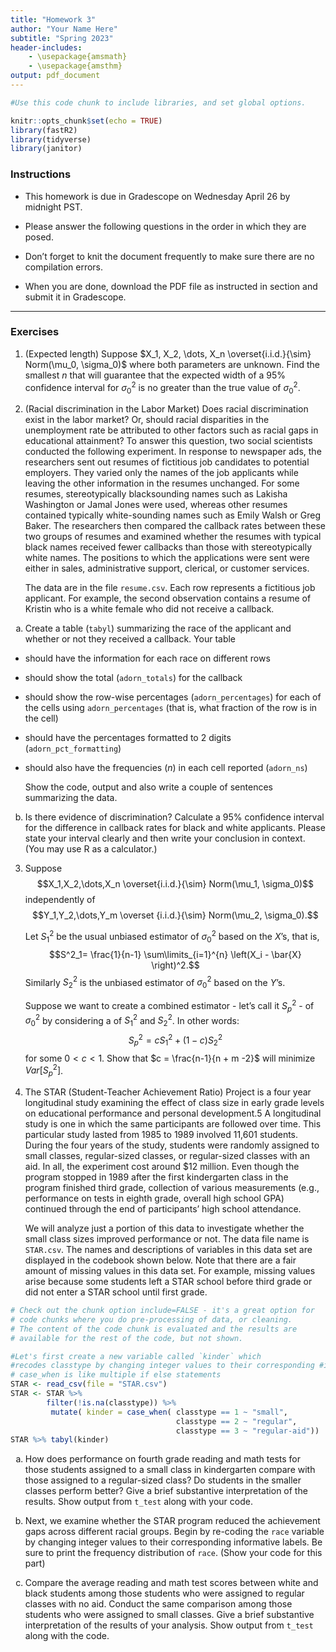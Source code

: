 ```yaml
---
title: "Homework 3"
author: "Your Name Here"
subtitle: "Spring 2023"
header-includes:
    - \usepackage{amsmath}
    - \usepackage{amsthm}
output: pdf_document
---
```


```r
#Use this code chunk to include libraries, and set global options.

knitr::opts_chunk$set(echo = TRUE)
library(fastR2)
library(tidyverse)
library(janitor)
```

### Instructions

- This homework is due in Gradescope on Wednesday April 26 by midnight PST.

- Please answer the following questions in the order in which they are posed. 

- Don't forget to knit the document frequently to make sure there are no compilation errors. 

- When you are done, download the PDF file as instructed in section and submit it in Gradescope. 

* * *

### Exercises

1. (Expected length) Suppose $X_1, X_2, \dots, X_n \overset{i.i.d.}{\sim} Norm(\mu_0, \sigma_0)$ where both parameters are unknown.  Find the smallest $n$ that will guarantee that the expected width of a 95\% confidence interval for $\sigma^2_0$ is no greater than the true value of $\sigma^2_0$. 

2. (Racial discrimination in the Labor Market) Does racial discrimination exist in the labor market? Or, should racial disparities in the
unemployment rate be attributed to other factors such as racial gaps in educational attainment?
To answer this question, two social scientists conducted the following experiment. In response to newspaper ads, the researchers sent out resumes of fictitious job candidates
to potential employers. They varied only the names of the job applicants while leaving
the other information in the resumes unchanged. For some resumes, stereotypically blacksounding
names such as Lakisha Washington or Jamal Jones were used, whereas other
resumes contained typically white-sounding names such as Emily Walsh or Greg Baker.
The researchers then compared the callback rates between these two groups of resumes and
examined whether the resumes with typical black names received fewer callbacks than those
with stereotypically white names. The positions to which the applications were sent were
either in sales, administrative support, clerical, or customer services.

   The data are in the file `resume.csv`. Each row represents a fictitious job applicant. For example, the second observation contains a resume of Kristin who is a white female who did not receive a callback.

  a. Create a table (`tabyl`) summarizing the race of the applicant and whether or not they received a callback\footnote{see the file `HW3table.png` for an example of what your table should look like}. Your table 
   - should have the information for each race on different rows
   - should show the total (`adorn_totals`) for the callback 
   - should show the row-wise percentages (`adorn_percentages`) for each of the cells using `adorn_percentages` (that is, what fraction of the row is in the cell)
   - should have the percentages formatted to 2 digits (`adorn_pct_formatting`) 
   - should also have the frequencies ($n$) in each cell reported (`adorn_ns`)
   
     Show the code, output and also write a couple of sentences summarizing the data.
   
  b. Is there evidence of discrimination? Calculate a 95% confidence interval for the difference in callback rates for black and white applicants. Please state your interval clearly and then write your conclusion in context. (You may use R as a calculator.)
  
  
3. Suppose $$X_1,X_2,\dots,X_n \overset{i.i.d.}{\sim} Norm(\mu_1, \sigma_0)$$ independently of $$Y_1,Y_2,\dots,Y_m \overset {i.i.d.}{\sim} Norm(\mu_2, \sigma_0).$$

   Let $S^2_1$ be the usual unbiased estimator of $\sigma_0^2$ based on the $X$'s, that is,
$$S^2_1= \frac{1}{n-1} \sum\limits_{i=1}^{n} \left(X_i - \bar{X} \right)^2.$$
   Similarly $S^2_2$ is the unbiased estimator of $\sigma_0^2$ based on the $Y$'s.

   Suppose we want to create a combined estimator - let's call it $S^2_p$ - of $\sigma_0^2$ by considering a \emph{weighted average} of $S_1^2$ and $S^2_2$. In other words: 
  $$S^2_p = c S^2_1 + (1-c) S^2_2$$
  for some $0 < c < 1$. Show that $c = \frac{n-1}{n + m -2}$ will minimize $Var\left[S^2_p\right]$.
  
4. The STAR (Student-Teacher Achievement Ratio) Project is a four year longitudinal study examining the effect of class size in early grade levels on educational performance and
personal development.5 A longitudinal study is one in which the same participants are followed over time. This particular study lasted from 1985 to 1989 involved 11,601 students. During the four years of the study, students were randomly assigned to small classes, regular-sized
classes, or regular-sized classes with an aid. In all, the experiment cost around $12 million. Even though the program stopped in 1989 after the first kindergarten class in the program finished third grade, collection of various measurements (e.g., performance on tests
in eighth grade, overall high school GPA) continued through the end of participants’ high school attendance.

   We will analyze just a portion of this data to investigate whether the small class sizes improved performance or not. The data file name is `STAR.csv`. The names and descriptions of variables in this data set are displayed in the codebook shown below. Note that there are a fair amount of missing values in this data set. For example, missing values arise because some students left a STAR school before third grade or did not enter a STAR school until first grade.

\begin{table}[h]
\centering
\begin{tabular}{|p{1in}|p{4.5in}|}   \hline
\texttt{race}    & student’s race (White = 1, Black = 2, Asian = 3, Hispanic= 4, Native American = 5, Others = 6) \\
\texttt{classtype} & type of kindergarten class (small = 1, regular = 2, regular with aid = 3) \\
\texttt{g4math}   & total scaled score for math portion of fourth grade standardized test \\
\texttt{g4reading} & total scaled score for reading portion of fourth grade standardized test \\
\texttt{yearssmall} & number of years in small classes \\
\texttt{hsgrad} & high school graduation (did graduate = 1, did not graduate= 0) \\ \hline
\end{tabular}
\end{table}

```r
# Check out the chunk option include=FALSE - it's a great option for
# code chunks where you do pre-processing of data, or cleaning.
# The content of the code chunk is evaluated and the results are
# available for the rest of the code, but not shown.

#Let's first create a new variable called `kinder` which
#recodes classtype by changing integer values to their corresponding #informative labels (e.g., change 1 to small etc.).
# case_when is like multiple if else statements
STAR <- read_csv(file = "STAR.csv")
STAR <- STAR %>% 
        filter(!is.na(classtype)) %>%
         mutate( kinder = case_when( classtype == 1 ~ "small", 
                                     classtype == 2 ~ "regular",
                                     classtype == 3 ~ "regular-aid"))
STAR %>% tabyl(kinder)
```


a. How does performance on fourth grade reading and math tests for those students assigned to a small class in kindergarten compare with those assigned to a regular-sized class? Do students in the smaller classes perform better? Give a brief substantive interpretation
of the results. Show \textbf{tidy} output from `t_test` along with your code.

b. Next, we examine whether the STAR program reduced the achievement gaps across different racial groups. Begin by re-coding the `race` variable by changing integer values to their corresponding informative labels. Be sure to print the frequency distribution of `race`. (Show your code for this part)


c. Compare the average reading and math test scores between white and black students among those students who were assigned to regular classes with no aid. Conduct the same comparison among those students who were assigned to small classes. Give a brief substantive
interpretation of the results of your analysis. Show \textbf{tidy} output from `t_test` along with the code.